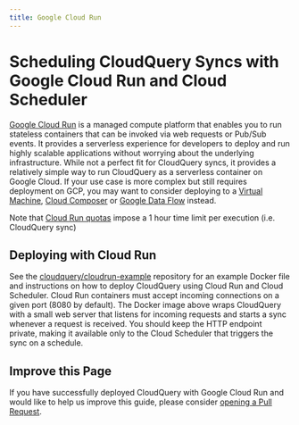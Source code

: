 ```yaml
---
title: Google Cloud Run
---
```



# Scheduling CloudQuery Syncs with Google Cloud Run and Cloud Scheduler

[Google Cloud Run](https://cloud.google.com/run) is a managed compute platform that enables you to run stateless containers that can be invoked via web requests or Pub/Sub events. It provides a serverless experience for developers to deploy and run highly scalable applications without worrying about the underlying infrastructure. While not a perfect fit for CloudQuery syncs, it provides a relatively simple way to run CloudQuery as a serverless container on Google Cloud. If your use case is more complex but still requires deployment on GCP, you may want to consider deploying to a [Virtual Machine](/docs/deployment/google-cloud-vm), [Cloud Composer](https://cloud.google.com/composer/docs/concepts/overview) or [Google Data Flow](https://cloud.google.com/dataflow) instead.

<Callout type="warning">

Note that [Cloud Run quotas](https://cloud.google.com/run/quotas) impose a 1 hour time limit per execution (i.e. CloudQuery sync)

</Callout>

## Deploying with Cloud Run

See the [cloudquery/cloudrun-example](https://github.com/cloudquery/cloudrun-example) repository for an example Docker file and instructions on how to deploy CloudQuery using Cloud Run and Cloud Scheduler. Cloud Run containers must accept incoming connections on a given port (8080 by default). The Docker image above wraps CloudQuery with a small web server that listens for incoming requests and starts a sync whenever a request is received. You should keep the HTTP endpoint private, making it available only to the Cloud Scheduler that triggers the sync on a schedule.

## Improve this Page

If you have successfully deployed CloudQuery with Google Cloud Run and would like to help us improve this guide, please consider [opening a Pull Request](https://github.com/cloudquery/cloudquery/blob/main/website/pages/docs/deployment/cloudrun.mdx).

